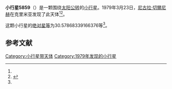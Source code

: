 {{Infobox planet
| bgcolour = #FFFFC0
| name = 5859 Ostozhenka
| symbol = 
| image = 
| caption = 
| discovery = yes
| discovery_ref = 
| discoverer = [[尼古拉·切爾尼赫|尼古拉·切爾尼赫]]
| discovery_site = [[克里米亚|克里米亚]] 
| discovered = 1979年3月23日
| designations = yes
| mp_name = 
| named_after = 
| alt_names = 1979 FD2/ 1988 RL3
| mp_category = [[主带小行星|主带小行星]]
| orbit_ref = <ref name="a">[http://ssd.jpl.nasa.gov/sbdb.cgi?sstr=5859 5859 Ostozhenka] {{Wayback|url=http://ssd.jpl.nasa.gov/sbdb.cgi?sstr=5859 |date=20140831130536 }}，小行星數據庫瀏覽器（JPL Small-Body Database Browser）－[[美国国家航空航天局|美国国家航空航天局]]喷气推进实验室</ref>
| epoch = 2456400.5 (2013年4月18日更新)
| aphelion = {{convert|2.789570255575584|AU|km|3|abbr=on|lk=out}}
| perihelion = {{convert|2.072952956129221|AU|km|3|abbr=on}}
| semimajor = {{convert|2.431261605852403|AU|km|3|abbr=on}}
| eccentricity = 0.147375605
| period = 1384.668985 [[日|日]]<br />3.79[[儒略年|儒略年]]
| avg_speed = 
| inclination = 2.713179017963743
| asc_node = 142.1632450580933
| mean_anomaly = 
| arg_peri = 30.57868339166376
| satellites = 
| physical_characteristics = yes
| dimensions = 
| mass = 
| density = 
| surface_grav = 
| escape_velocity = 
| sidereal_day = 
| axial_tilt = 
| pole_ecliptic_lat = 
| pole_ecliptic_lon = 
| albedo = 
| temperatures= 
| temp_name1 = 
| mean_temp_1 = 
| max_temp_1 = 
| temp_name2 = 
| max_temp_2 = 
| spectral_type = 
| abs_magnitude = 30.57868339166376
}}

'''小行星5859'''（{{lang-en|5859 Ostozhenka}}）是一颗围绕[[太阳|太阳]][[公转|公转]]的[[小行星|小行星]]。1979年3月23日，[[尼古拉·切爾尼赫|尼古拉·切爾尼赫]]在克里米亚发现了此天体<ref name="a" /><ref>{{cite news|title=小行星列表|url=http://cfa-www.harvard.edu/iau/lists/NumberedMPs.txt|accessdate=2013-07-08|newspaper=哈佛大学|archive-date=2008-05-17|archive-url=https://web.archive.org/web/20080517010638/http://cfa-www.harvard.edu/iau/lists/NumberedMPs.txt|dead-url=no}}</ref>。

这颗小行星的[[绝对星等|绝对星等]]为30.57868339166376等<ref name="a" />。

==参考文献==
{{reflist}}
{{Minor Planet Number|[[小行星5858|小行星5858]]|[[小行星5860|小行星5860]]}}

{{小天体}}

[[Category:小行星带天体|Category:小行星带天体]]
[[Category:1979年发现的小行星|Category:1979年发现的小行星]]

{{asteroid-stub}}